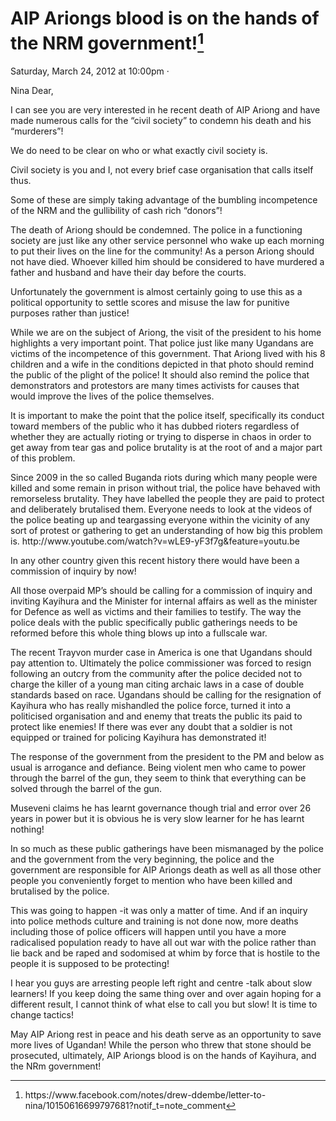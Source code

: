 # AIP Ariongs blood is on the hands of the NRM government!^[https://www.facebook.com/notes/drew-ddembe/letter-to-nina/10150616699797681?notif_t=note_comment]

Saturday, March 24, 2012 at 10:00pm ·


Nina Dear,

I can see you are very interested in he recent death of AIP Ariong and have made numerous calls for the "civil society" to condemn his death and his "murderers"!

We do need to be clear on who or what exactly civil society is.

Civil society is you and I, not every brief case organisation that calls itself thus.

Some of these are simply taking advantage of the bumbling incompetence of the NRM and the gullibility of cash rich "donors"!

The death of Ariong should be condemned. The police in a functioning society are just like any other service personnel who wake up each morning to put their lives on the line for the community! As a person Ariong should not have died. Whoever killed him should be considered to have murdered a father and husband and have their day before the courts.

Unfortunately the government is almost certainly going to use this as a political opportunity to settle scores and misuse the law for punitive purposes rather than justice!

While we are on the subject of Ariong, the visit of the president to his home highlights a very important point. That police just like many Ugandans are victims of the incompetence of this government. That Ariong lived with his 8 children and a wife in the conditions depicted in that photo should remind the public of the plight of the police! It should also remind the police that demonstrators and protestors are many times activists for causes that would improve the lives of the police themselves.

It is important to make the point that the police itself, specifically its conduct toward members of the public who it has dubbed rioters regardless of whether they are actually rioting or trying to disperse in chaos in order to get away from tear gas and police brutality is at the root of and a major part of this problem.

Since 2009 in the so called Buganda riots during which many people were killed and some remain in prison without trial, the police have behaved with remorseless brutality. They have labelled the people they are paid to protect and deliberately brutalised them. Everyone needs to look at the videos of the police beating up and teargassing everyone within the vicinity of any sort of protest or gathering to get an understanding of how big this problem is. http://www.youtube.com/watch?v=wLE9-yF3f7g&feature=youtu.be

In any other country given this recent history there would have been a commission of inquiry by now!

All those overpaid MP's should be calling for a commission of inquiry and inviting Kayihura and the Minister for internal affairs as well as the minister for Defence as well as victims and their families to testify. The way the police deals with the public specifically public gatherings needs to be reformed before this whole thing blows up into a fullscale war.

The recent Trayvon murder case in America is one that Ugandans should pay attention to. Ultimately the police commissioner was forced to resign following an outcry from the community after the police decided not to charge the killer of a young man citing archaic laws in a case of double standards based on race. Ugandans should be calling for the resignation of Kayihura who has really mishandled the police force, turned it into a politicised organisation and and enemy that treats the public its paid to protect like enemies! If there was ever any doubt that a soldier is not equipped or trained for policing Kayihura has demonstrated it!

The response of the government from the president to the PM and below as usual is arrogance and defiance. Being violent men who came to power through the barrel of the gun, they seem to think that everything can be solved through the barrel of the gun.

Museveni claims he has learnt governance though trial and error over 26 years in power but it is obvious he is very slow learner for he has learnt nothing!

In so much as these public gatherings have been mismanaged by the police and the government from the very beginning, the police and the government are responsible for AIP Ariongs death as well as all those other people you conveniently forget to mention who have been killed and brutalised by the police.

This was going to happen -it was only a matter of time. And if an inquiry into police methods culture and training is not done now, more deaths including those of police officers will happen until you have a more radicalised population ready to have all out war with the police rather than lie back and be raped and sodomised at whim by force that is hostile to the people it is supposed to be protecting!

I hear you guys are arresting people left right and centre -talk about slow learners! If you keep doing the same thing over and over again hoping for a different result, I cannot think of what else to call you but slow! It is time to change tactics!

May AIP Ariong rest in peace and his death serve as an opportunity to save more lives of Ugandan! While the person who threw that stone should be prosecuted, ultimately, AIP Ariongs blood is on the hands of Kayihura, and the NRm government!

